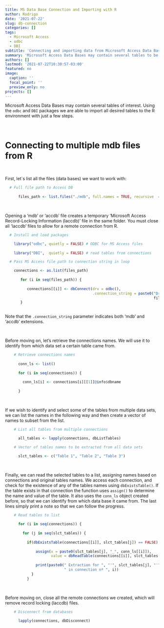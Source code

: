 ```yaml
---
title: MS Data Base Connection and Importing with R
author: Rodrigo
date: '2021-07-22'
slug: db-connection
categories: []
tags: 
  - Microsoft Access
  - odbc
  - DBI
subtitle: 'Connecting and importing data from Microsoft Access Data Bases with R'
summary: 'Microsoft Access Data Bases may contain several tables to be extracted. Using the odbc and DBI packages we are able to import all desired tables to the R environment with just a few steps.'
authors: []
lastmod: '2021-07-22T10:30:57-03:00'
featured: no
image:
  caption: ''
  focal_point: ''
  preview_only: no
projects: []
---
```


Microsoft Access Data Bases may contain several tables of interest. Using the `odbc` and `DBI` packages we are able to import all desired tables to the R environment with just a few steps.

<br>

# Connecting to multiple mdb files from R

<br>

First, let´s list all the files (data bases) we want to work with:

```r

  # Full file path to Access DB
    
      files_path <- list.files("./mdb", full.names = TRUE, recursive  = TRUE)

```

<br>

Opening a 'mdb' or 'accdb' file creates a temporary 'Microsoft Access Record-Locking Information (laccdb)' file in the same folder. You must close all 'laccdb' files to allow for a remote connection from R.

```r
  
  # Install and load packages 

    library("odbc", quietly = FALSE) # ODBC for MS Access files
                                  
    library("DBI",  quietly = FALSE) # read tables from connections

  # Pass MS Access file path to connection string in loop

    connections <- as.list(files_path)
      
       for (i in seq(files_path)) {
          
          connections[[i]] <- dbConnect(drv = odbc(),
                                        .connection_string = paste0("Driver={Microsoft Access Driver (*.mdb, *.accdb)};DBQ=",
                                                                    files_path[i], ";"))
       }
      
```

Note that the `.connection_string` parameter indicates both 'mdb' and 'accdb' extensions.

<br>

Before moving on, let's retrieve the connections names. We will use it to identify from which data set a certain table came from.   

```r

    # Retrieve connections names
      
      conn_ls <- list()
      
      for (i in seq(connections)) {
        
        conn_ls[i] <- connections[i][[1]]@info$dbname
        
      }

```

<br>

If we wish to identify and select some of the tables from multiple data sets, we can list the names in the following way and then create a vector of names to subset from the list. 

```r

    # List all tables from multiple connections

      all_tables <- lapply(connections, dbListTables)

    # Vector of tables names to be extracted from all data sets

      slct_tables <- c("Table 1", "Table 2", "Table 3")

```

<br>

Finally, we can read the selected tables to a list, assigning names based on connections and original tables names. We access each connection, and check for the existence of any of the tables names using `dbExistsTable()`. If the table exists in that connection the function uses `assign()` to determine the name and value of the table. It also uses the `conn_ls` object created before, so that we can identify from which data base it came from. The last lines simply print a note so that we can follow the progress. 

```r

    # Read tables to list
        
      for (i in seq(connections)) {
            
        for (j in seq(slct_tables)) {
          
          if(dbExistsTable(connections[[i]], slct_tables[j]) == FALSE) next
              
              assign(x = paste0(slct_tables[j], "_", conn_ls[[i]]),
                     value = dbReadTable(connections[[i]], slct_tables[j]))
              
              print(paste0(" Extraction for ", "'", slct_tables[j], "'", " table",
                           " in connection nº ", i))
            }
          }
```

<br>

Before moving on, close all the remote connections we created, which will remove record locking (laccdb) files. 

```r

    # Disconnect from databases

      lapply(connections, dbDisconnect)
    
```

